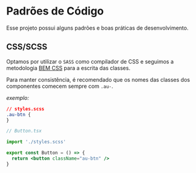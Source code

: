
<Meta title="Padrões de Código" />

# Padrões de Código

Esse projeto possui alguns padrões e boas práticas de desenvolvimento.

## CSS/SCSS

Optamos por utilizar o `SASS` como compilador de CSS e seguimos a metodologia [BEM CSS](https://getbem.com/introduction/) para a escrita das classes.

Para manter consistência, é recomendado que os nomes das classes dos componentes comecem sempre com `.au-`.

_exemplo:_

```css
// styles.scss
.au-btn {
}
```

```jsx
// Button.tsx

import './styles.scss'

export const Button = () => {
  return <button className="au-btn" />
}
```
